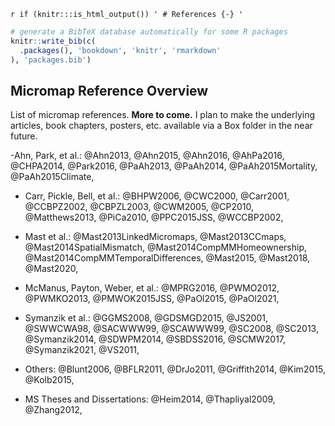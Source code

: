 \backmatter

`r if (knitr:::is_html_output()) '
# References {-}
'`

```r
# generate a BibTeX database automatically for some R packages
knitr::write_bib(c(
  .packages(), 'bookdown', 'knitr', 'rmarkdown'
), 'packages.bib')
```


## Micromap Reference Overview {#Ch99-MicromapReferenceOverview}


List of micromap references. **More to come.** I plan to make the underlying articles,
book chapters, posters, etc. available via a Box folder in the near future.


-Ahn, Park, et al.:
@Ahn2013,
@Ahn2015,
@Ahn2016,
@AhPa2016,
@CHPA2014,
@Park2016,
@PaAh2013,
@PaAh2014,
@PaAh2015Mortality,
@PaAh2015Climate,


- Carr, Pickle, Bell, et al.:
@BHPW2006,
@CWC2000,
@Carr2001,
@CCBPZ2002,
@CBPZL2003,
@CWM2005,
@CP2010,
@Matthews2013,
@PiCa2010,
@PPC2015JSS,
@WCCBP2002,


- Mast et al.:
@Mast2013LinkedMicromaps,
@Mast2013CCmaps,
@Mast2014SpatialMismatch,
@Mast2014CompMMHomeownership,
@Mast2014CompMMTemporalDifferences,
@Mast2015,
@Mast2018,
@Mast2020,


- McManus, Payton, Weber, et al.:
@MPRG2016,
@PWMO2012,
@PWMKO2013,
@PMWOK2015JSS,
@PaOl2015,
@PaOl2021,


- Symanzik et al.:
@GGMS2008,
@GDSMGD2015,
@JS2001,
@SWWCWA98,
@SACWWW99,
@SCAWWW99,
@SC2008,
@SC2013,
@Symanzik2014,
@SDWPM2014,
@SBDSS2016,
@SCMW2017,
@Symanzik2021,
@VS2011,


- Others:
@Blunt2006,
@BFLR2011,
@DrJo2011,
@Griffith2014,
@Kim2015,
@Kolb2015,


- MS Theses and Dissertations:
@Heim2014,
@Thapliyal2009,
@Zhang2012,



\printbibliography[segment=\therefsegment,heading=subbibliography]

